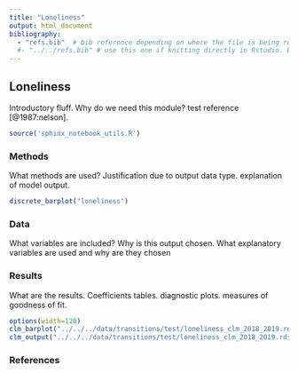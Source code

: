 ```yaml
---
title: "Loneliness"
output: html_document
bibliography: 
  - "refs.bib"  # bib reference depending on where the file is being run. Use this one when compiling the website using the makefile.
  #- "../../refs.bib" # use this one if knitting directly in Rstudio. Easier for debugging. Make sure to switch back when done..
---
```


## Loneliness


Introductory fluff. Why do we need this module? test reference [@1987:nelson]. 

```r
source('sphinx_notebook_utils.R')
```

### Methods

  What methods are used? Justification due to output data type. explanation of model output.
  
```r
discrete_barplot("loneliness")
```

### Data
  
  What variables are included? Why is this output chosen. What explanatory variables are used and why are they chosen
  
### Results
  
  What are the results. Coefficients tables. diagnostic plots. measures of goodness of fit.


```r
options(width=120)
clm_barplot("../../../data/transitions/test/loneliness_clm_2018_2019.rds", "loneliness_next") 
clm_output("../../../data/transitions/test/loneliness_clm_2018_2019.rds") #e.g. ../../../data/transitions/test/housing_clm_2018_2019.rds
```


### References